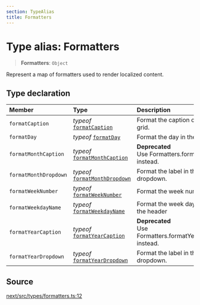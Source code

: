 ```yaml
---
section: TypeAlias
title: Formatters
---
```


# Type alias: Formatters

> **Formatters**: `Object`

Represent a map of formatters used to render localized content.

## Type declaration

| Member | Type | Description |
| :------ | :------ | :------ |
| `formatCaption` | *typeof* [`formatCaption`](/api/next/functions/formatCaption.mdx) | Format the caption of a month grid. |
| `formatDay` | *typeof* [`formatDay`](/api/next/functions/formatDay.mdx) | Format the day in the day cell. |
| `formatMonthCaption` | *typeof* [`formatMonthCaption`](/api/next/functions/formatMonthCaption.mdx) | **Deprecated**<br />Use Formatters.formatCaption instead. |
| `formatMonthDropdown` | *typeof* [`formatMonthDropdown`](/api/next/functions/formatMonthDropdown.mdx) | Format the label in the month dropdown. |
| `formatWeekNumber` | *typeof* [`formatWeekNumber`](/api/next/functions/formatWeekNumber.mdx) | Format the week number. |
| `formatWeekdayName` | *typeof* [`formatWeekdayName`](/api/next/functions/formatWeekdayName.mdx) | Format the week day name in the header |
| `formatYearCaption` | *typeof* [`formatYearCaption`](/api/next/functions/formatYearCaption.mdx) | **Deprecated**<br />Use Formatters.formatYearDropdown instead. |
| `formatYearDropdown` | *typeof* [`formatYearDropdown`](/api/next/functions/formatYearDropdown.mdx) | Format the label in the year dropdown. |

## Source

[next/src/types/formatters.ts:12](https://github.com/gpbl/react-day-picker/blob/a8bfa5451/next/src/types/formatters.ts#L12)
